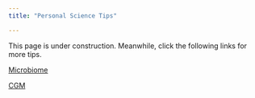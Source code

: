 ```yaml
---
title: "Personal Science Tips"

---
```


This page is under construction.
Meanwhile, click the following links for more tips.


[Microbiome](microbiome/microbiome.qmd)

[CGM](https://diycgm.com)


